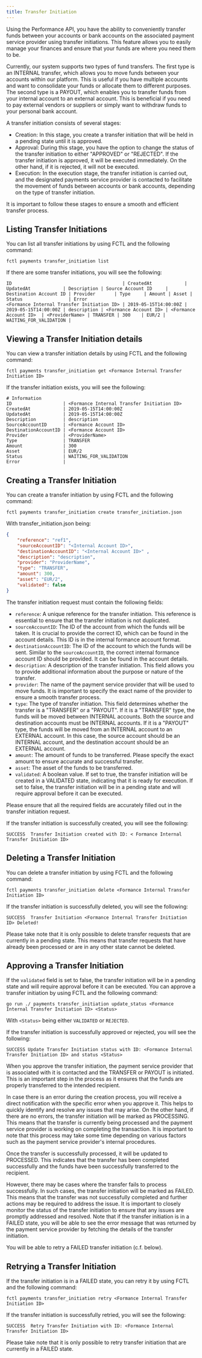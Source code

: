 ```yaml
---
title: Transfer Initiation
---
```


Using the Performance API, you have the ability to conveniently transfer funds
between your accounts or bank accounts on the associated payment service
provider using transfer initiations. This feature allows you to easily manage
your finances and ensure that your funds are where you need them to be.

Currently, our system supports two types of fund transfers. The first type is an
INTERNAL transfer, which allows you to move funds between your accounts within
our platform. This is useful if you have multiple accounts and want to
consolidate your funds or allocate them to different purposes. The second type
is a PAYOUT, which enables you to transfer funds from your internal account to
an external account. This is beneficial if you need to pay external vendors or
suppliers or simply want to withdraw funds to your personal bank account.

A transfer initiation consists of several stages:

- Creation: In this stage, you create a transfer initiation that will be held
in a pending state until it is approved.
- Approval: During this stage, you have the option to change the status of the
transfer initiation to either "APPROVED" or "REJECTED". If the transfer
initiation is approved, it will be executed immediately. On the other hand,
if it is rejected, it will not be executed.
- Execution: In the execution stage, the transfer initiation is carried out,
and the designated payments service provider is contacted to facilitate the
movement of funds between accounts or bank accounts, depending on the type of
transfer initiation.

It is important to follow these stages to ensure a smooth and efficient transfer
process.

## Listing Transfer Initiations

You can list all transfer initiations by using FCTL and the following command:

```shell
fctl payments transfer_initiation list
```

If there are some transfer initiations, you will see the following:

```
ID                                         | CreatedAt            | UpdatedAt            | Description | Source Account ID     | Destination Account ID | Provider       | Type     | Amount | Asset | Status                 | Error
<Formance Internal Transfer Initiation ID> | 2019-05-15T14:00:00Z | 2019-05-15T14:00:00Z | description | <Formance Account ID> | <Formance Account ID>  | <ProviderName> | TRANSFER | 300    | EUR/2 | WAITING_FOR_VALIDATION |
```

## Viewing a Transfer Initiation details

You can view a transfer initiation details by using FCTL and the following command:

```shell
fctl payments transfer_initiation get <Formance Internal Transfer Initiation ID>
```

If the transfer initiation exists, you will see the following:

```
# Information
ID                   | <Formance Internal Transfer Initiation ID>
CreatedAt            | 2019-05-15T14:00:00Z
UpdatedAt            | 2019-05-15T14:00:00Z
Description          | description
SourceAccountID      | <Formance Account ID>
DestinationAccountID | <Formance Account ID>
Provider             | <ProviderName>
Type                 | TRANSFER
Amount               | 300
Asset                | EUR/2
Status               | WAITING_FOR_VALIDATION
Error                |
```

## Creating a Transfer Initiation

You can create a transfer initiation by using FCTL and the following command:

```shell
fctl payments transfer_initiation create transfer_initiation.json
```

With transfer_initiation.json being:

```json
{
    "reference": "ref1",
    "sourceAccountID": "<Internal Account ID>",
    "destinationAccountID": "<Internal Account ID>" ,
    "description": "description",
    "provider": "ProviderName",
    "type": "TRANSFER",
    "amount": 300,
    "asset": "EUR/2",
    "validated": false
}
```

The transfer initiation request must contain the following fields:

- `reference`: A unique reference for the transfer initiation. This reference is
essential to ensure that the transfer initiation is not duplicated.
- `sourceAccountID`: The ID of the account from which the funds will be taken.
It is crucial to provide the correct ID, which can be found in the account
details. This ID is in the internal formance account format.
- `destinationAccountID`: The ID of the account to which the funds will be sent.
Similar to the `sourceAccountID`, the correct internal formance account ID
should be provided. It can be found in the account details.
- `description`: A description of the transfer initiation. This field allows you
to provide additional information about the purpose or nature of the transfer.
- `provider`: The name of the payment service provider that will be used to move
funds. It is important to specify the exact name of the provider to ensure a
smooth transfer process.
- `type`: The type of transfer initiation. This field determines whether the
transfer is a "TRANSFER" or a "PAYOUT". If it is a "TRANSFER" type, the funds
will be moved between INTERNAL accounts. Both the source and destination
accounts must be INTERNAL accounts. If it is a "PAYOUT" type, the funds will be
moved from an INTERNAL account to an EXTERNAL account. In this case, the source
account should be an INTERNAL account, and the destination account should be an
EXTERNAL account.
- `amount`: The amount of funds to be transferred. Please specify the exact
amount to ensure accurate and successful transfer.
- `asset`: The asset of the funds to be transferred.
- `validated`: A boolean value. If set to true, the transfer initiation will be
created in a VALIDATED state, indicating that it is ready for execution. If set
to false, the transfer initiation will be in a pending state and will require
approval before it can be executed.

Please ensure that all the required fields are accurately filled out in the
transfer initiation request.

If the transfer initiation is successfully created, you will see the following:

```
SUCCESS  Transfer Initiation created with ID: < Formance Internal Transfer Initiation ID>
```

## Deleting a Transfer Initiation

You can delete a transfer initiation by using FCTL and the following command:

```shell
fctl payments transfer_initiation delete <Formance Internal Transfer Initiation ID>
```

If the transfer initiation is successfully deleted, you will see the following:

```
SUCCESS  Transfer Initiation <Formance Internal Transfer Initiation ID> Deleted!
```

Please take note that it is only possible to delete transfer requests that are
currently in a pending state. This means that transfer requests that have
already been processed or are in any other state cannot be deleted.


## Approving a Transfer Initiation

If the `validated` field is set to false, the transfer initiation will be in a
pending state and will require approval before it can be executed. You can
approve a transfer initiation by using FCTL and the following command:

```shell
go run ./ payments transfer_initiation update_status <Formance Internal Transfer Initiation ID> <Status>
```

With `<Status>` being either `VALIDATED` or `REJECTED`.

If the transfer initiation is successfully approved or rejected, you will see
the following:

```
SUCCESS Update Transfer Initiation status with ID: <Formance Internal Transfer Initiation ID> and status <Status>
```

When you approve the transfer initiation, the payment service provider that is
associated with it is contacted and the TRANSFER or PAYOUT is initiated. This is
an important step in the process as it ensures that the funds are properly
transferred to the intended recipient.

In case there is an error during the creation process, you will receive a direct
notification with the specific error when you approve it. This helps to quickly
identify and resolve any issues that may arise. On the other hand, if there are
no errors, the transfer initiation will be marked as PROCESSING. This means that
the transfer is currently being processed and the payment service provider is
working on completing the transaction. It is important to note that this process
may take some time depending on various factors such as the payment service
provider's internal procedures.

Once the transfer is successfully processed, it will be updated to PROCESSED.
This indicates that the transfer has been completed successfully and the funds
have been successfully transferred to the recipient.

However, there may be cases where the transfer fails to process successfully.
In such cases, the transfer initiation will be marked as FAILED. This means that
the transfer was not successfully completed and further actions may be required
to address the issue. It is important to closely monitor the status of the
transfer initiation to ensure that any issues are promptly addressed and
resolved. Note that if the transfer initiation is in a FAILED state, you will
be able to see the error message that was returned by the payment service
provider by fetching the details of the transfer initiation.

You will be able to retry a FAILED transfer initiation (c.f. below).

## Retrying a Transfer Initiation

If the transfer initiation is in a FAILED state, you can retry it by using FCTL
and the following command:

```shell
fctl payments transfer_initiation retry <Formance Internal Transfer Initiation ID>
```

If the transfer initiation is successfully retried, you will see the following:

```
SUCCESS  Retry Transfer Initiation with ID: <Formance Internal Transfer Initiation ID>
```

Please take note that it is only possible to retry transfer initiation that are
currently in a FAILED state.
